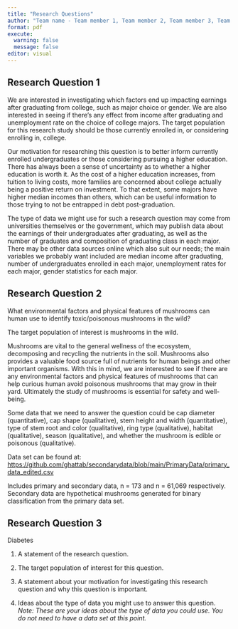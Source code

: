 ```yaml
---
title: "Research Questions"
author: "Team name - Team member 1, Team member 2, Team member 3, Team member 4"
format: pdf
execute: 
  warning: false
  message: false
editor: visual
---
```


## Research Question 1

We are interested in investigating which factors end up impacting earnings after graduating from college, such as major choice or gender. We are also interested in seeing if there's any effect from income after graduating and unemployment rate on the choice of college majors. The target population for this research study should be those currently enrolled in, or considering enrolling in, college.

Our motivation for researching this question is to better inform currently enrolled undergraduates or those considering pursuing a higher education. There has always been a sense of uncertainty as to whether a higher education is worth it. As the cost of a higher education increases, from tuition to living costs, more families are concerned about college actually being a positive return on investment. To that extent, some majors have higher median incomes than others, which can be useful information to those trying to not be entrapped in debt post-graduation.

The type of data we might use for such a research question may come from universities themselves or the government, which may publish data about the earnings of their undergraduates after graduating, as well as the number of graduates and composition of graduating class in each major. There may be other data sources online which also suit our needs; the main variables we probably want included are median income after graduating, number of undergraduates enrolled in each major, unemployment rates for each major, gender statistics for each major.

\pagebreak

## Research Question 2

What environmental factors and physical features of mushrooms can human use to identify toxic/poisonous mushrooms in the wild?

The target population of interest is mushrooms in the wild.

Mushrooms are vital to the general wellness of the ecosystem, decomposing and recycling the nutrients in the soil. Mushrooms also provides a valuable food source full of nutrients for human beings and other important organisms. With this in mind, we are interested to see if there are any environmental factors and physical features of mushrooms that can help curious human avoid poisonous mushrooms that may grow in their yard. Ultimately the study of mushrooms is essential for safety and well-being.

Some data that we need to answer the question could be cap diameter (quantitative), cap shape (qualitative), stem height and width (quantitative), type of stem root and color (qualitative), ring type (qualitative), habitat (qualitative), season (qualitative), and whether the mushroom is edible or poisonous (qualitative).

Data set can be found at: <https://github.com/ghattab/secondarydata/blob/main/PrimaryData/primary_data_edited.csv>

Includes primary and secondary data, n = 173 and n = 61,069 respectively. Secondary data are hypothetical mushrooms generated for binary classification from the primary data set.

\pagebreak

## Research Question 3

Diabetes

1.  A statement of the research question.

2.  The target population of interest for this question.

3.  A statement about your motivation for investigating this research question and why this question is important.

4.  Ideas about the type of data you might use to answer this question. *Note: These are your ideas about the type of data you could use. You do not need to have a data set at this point.*
